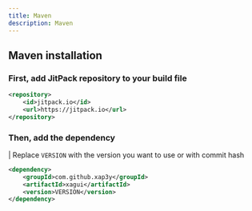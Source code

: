 ```yaml
---
title: Maven
description: Maven
---
```


## Maven installation


### First, add JitPack repository to your build file

```xml
<repository>
    <id>jitpack.io</id>
    <url>https://jitpack.io</url>
</repository>
```

### Then, add the dependency

| Replace `VERSION` with the version you want to use or with commit hash

```xml
<dependency>
    <groupId>com.github.xap3y</groupId>
    <artifactId>xagui</artifactId>
    <version>VERSION</version>
</dependency>
```